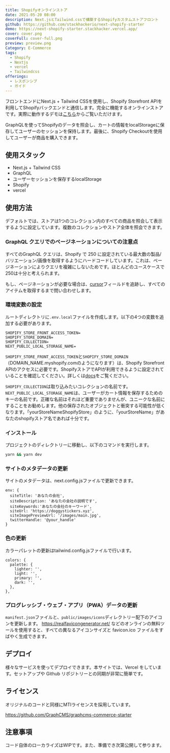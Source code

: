 ```yaml
---
title: Shopifyオンラインストア
date: 2021-05-20 08:00
description: Next.jsとTailwind.cssで構築するShopifyカスタムストアフロント
github: https://github.com/stackhackerio/next-shopify-starter
demo: https://next-shopify-starter.stackhacker.vercel.app/
cover: cover.png
coverFull: cover-full.png
preview: preview.png
Category: E-Commerce
tags:
  - Shopify
  - Nextjs
  - vercel
  - Tailwindcss
offerings:
  - レスポンシブ
  - ガイド
---
```

フロントエンドにNext.js + Tailwind CSSを使用し、Shopify Storefront APIを利用してShopifyバックエンドと通信します。完全に機能するオンラインストアです。実際に動作するデモは[こちら](https://doggystickers.xyz/ "Shopify store")からご覧いただけます。

GraphQLを使ってShopifyのデータを照会し、カートの情報をlocalStorageに保存してユーザーのセッションを保持します。最後に、Shopify Checkoutを使用してユーザーが商品を購入できます。

## 使用スタック

* Next.js + Tailwind CSS
* GraphQL
* ユーザーセッションを保存するlocalStorage
* Shopify
* vercel

## 使用方法

デフォルトでは、ストアは1つのコレクション内のすべての商品を照会して表示するように設定しています。複数のコレクションやストア全体を照会できます。

### GraphQL クエリでのページネーションについての注意点

すべてのGraphQL クエリは、Shopify で 250 に設定されている最大数の製品/バリエーション/画像を取得するようにハードコードしています。これは、ページネーションによりクエリを複雑にしないためです。ほとんどのユースケースで250は十分と考えられます。

もし、ページネーションが必要な場合は、[cursor](https://youtu.be/S37WsC8GzSA "graphql pagination")フィールドを追跡し、すべてのアイテムを取得するまで問い合わせします。

### 環境変数の設定

ルートディレクトリに`.env.local`ファイルを作成します。以下の4つの変数を追加する必要があります。

```
SHOPIFY_STORE_FRONT_ACCESS_TOKEN=
SHOPIFY_STORE_DOMAIN=
SHOPIFY_COLLECTION=
NEXT_PUBLIC_LOCAL_STORAGE_NAME=
```

`SHOPIFY_STORE_FRONT_ACCESS_TOKEN`と`SHOPIFY_STORE_DOMAIN`（DOMAIN_NAME.myshopify.comのようになります）は、Shopify Storefront APIのアクセスに必要です。ShopifyストアでAPIが利用できるように設定されていることを確認してください。詳しくは[docs](https://shopify.dev/docs/storefront-api/getting-started "Shopify store")をご覧ください。

`SHOPIFY_COLLECTION`は取り込みたいコレクションの名前です。`NEXT_PUBLIC_LOCAL_STORAGE_NAME`は、ユーザーがカート情報を保存するためのキーの名前です。正確な名前はそれほど重要でありませんが、ユニークな名前にすることをお勧めします。他の保存されたオブジェクトと衝突する可能性が低くなります。「yourStoreNameShopifyStore」のように、「yourStoreName」があなたのshopifyストア名であれば十分です。

### インストール

プロジェクトのディレクトリーに移動し、以下のコマンドを実行します。

```bash {hiddenLineNum}
yarn && yarn dev
```

### サイトのメタデータの更新

サイトのメタデータは、next.config.jsファイルで更新できます。

```
env: {
  siteTitle: 'あなたの会社',
  siteDescription: 'あなたの会社の説明です',
  siteKeywords:'あなたの会社のキーワード',
  siteUrl: 'https://doggystickers.xyz',
  siteImagePreviewUrl: '/images/main.jpg',
  twitterHandle: '@your_handle'
}
```

### 色の更新

カラーパレットの更新はtailwind.config.jsファイルで行います。

```
colors: {
  palette: {
    lighter: '',
    light: '',
    primary: '',
    dark: '',
  },
},
```

### プログレッシブ・ウェブ・アプリ（PWA）データの更新

`manifest.json`ファイルと、`public/images/icons`ディレクトリー配下のアイコンを更新します。
https://realfavicongenerator.net/ などのオンラインの無料ツールを使用すると、すべての異なるアイコンサイズと favicon.ico ファイルをすばやく生成できます。

## デプロイ

様々なサービスを使ってデプロイできます。本サイトでは、Vercel をしています。セットアップや Github リポジトリーとの同期が非常に簡単です。


## ライセンス

オリジナルのコードと同様にMTIライセンスを採用しています。

https://github.com/GraphCMS/graphcms-commerce-starter

## 注意事項

コード自体のローカライズはWIPです。また、準備でき次第公開して参ります。
